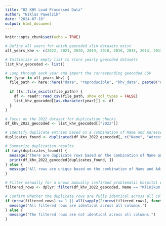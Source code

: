 ```yaml
---
title: "02 KHV Load Processed Data"
author: "Niklas Pawelzik"
date: "2024-07-10"
output: html_document
---
```


```r
knitr::opts_chunk$set(echo = TRUE)
```


```r
# Define all years for which geocoded slim datasets exist
all_years_khv <- c(2022, 2021, 2020, 2019, 2018, 2016, 2015, 2014, 2013, 2012, 2011, 2010, 2009, 2008)

# Initialize an empty list to store yearly geocoded datasets
list_khv_geocoded <- list()

# Loop through each year and import the corresponding geocoded CSV
for (year in all_years_khv) {
  file_path <- here::here("data", "reproducible", "khv_data", paste0("df_khv_", year, "_slim_geocoded.csv"))
  
  if (fs::file_exists(file_path)) {
    df <- readr::read_csv(file_path, show_col_types = FALSE)
    list_khv_geocoded[[as.character(year)]] <- df
  }
}

```

```r
# Focus on the 2022 dataset for duplication checks
df_khv_2022_geocoded <- list_khv_geocoded[["2022"]]

# Identify duplicate entries based on a combination of Name and Adresse
duplicates_found <- duplicated(df_khv_2022_geocoded[, c("Name", "Adresse")])

# Summarize duplication results
if (any(duplicates_found)) {
  message("There are duplicate rows based on the combination of Name and Adresse.")
  print(df_khv_2022_geocoded[duplicates_found, ])
} else {
  message("All rows are unique based on the combination of Name and Adresse.")
}

# Filter manually for a known manually confirmed problematic hospital entry
filtered_rows <- dplyr::filter(df_khv_2022_geocoded, Name == "Klinikum St. Georg GmbH, Hauptstandort Leipzig Eutritzsch, PIA - VGP Eitingonstr.")

# Confirm whether the duplicate rows are fully identical across all columns
if (nrow(filtered_rows) <= 1 || all(sapply(2:nrow(filtered_rows), function(i) identical(filtered_rows[1, ], filtered_rows[i, ])))) {
  message("All filtered rows are identical across all columns.")
} else {
  message("The filtered rows are not identical across all columns.")
}
```


